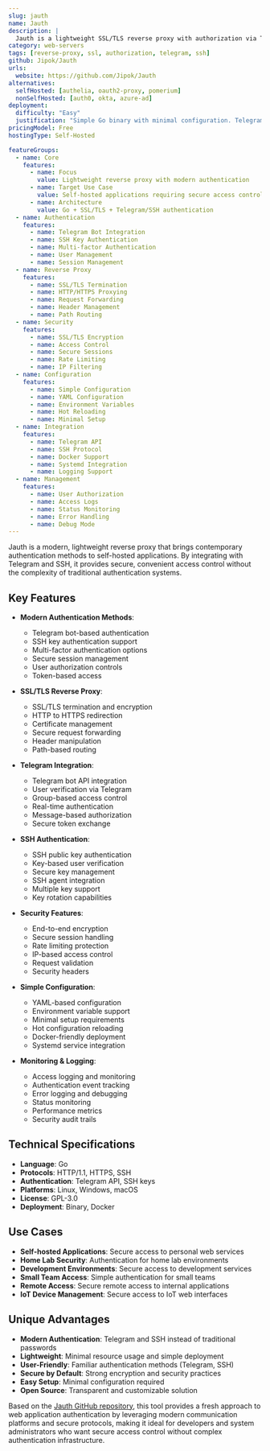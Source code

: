 ```yaml
---
slug: jauth
name: Jauth
description: |
  Jauth is a lightweight SSL/TLS reverse proxy with authorization via Telegram and SSH for self-hosted apps. It provides secure access control and authentication for web applications with minimal configuration and modern authorization methods.
category: web-servers
tags: [reverse-proxy, ssl, authorization, telegram, ssh]
github: Jipok/Jauth
urls:
  website: https://github.com/Jipok/Jauth
alternatives:
  selfHosted: [authelia, oauth2-proxy, pomerium]
  nonSelfHosted: [auth0, okta, azure-ad]
deployment:
  difficulty: "Easy"
  justification: "Simple Go binary with minimal configuration. Telegram and SSH integration is straightforward to set up."
pricingModel: Free
hostingType: Self-Hosted

featureGroups:
  - name: Core
    features:
      - name: Focus
        value: Lightweight reverse proxy with modern authentication
      - name: Target Use Case
        value: Self-hosted applications requiring secure access control
      - name: Architecture
        value: Go + SSL/TLS + Telegram/SSH authentication
  - name: Authentication
    features:
      - name: Telegram Bot Integration
      - name: SSH Key Authentication
      - name: Multi-factor Authentication
      - name: User Management
      - name: Session Management
  - name: Reverse Proxy
    features:
      - name: SSL/TLS Termination
      - name: HTTP/HTTPS Proxying
      - name: Request Forwarding
      - name: Header Management
      - name: Path Routing
  - name: Security
    features:
      - name: SSL/TLS Encryption
      - name: Access Control
      - name: Secure Sessions
      - name: Rate Limiting
      - name: IP Filtering
  - name: Configuration
    features:
      - name: Simple Configuration
      - name: YAML Configuration
      - name: Environment Variables
      - name: Hot Reloading
      - name: Minimal Setup
  - name: Integration
    features:
      - name: Telegram API
      - name: SSH Protocol
      - name: Docker Support
      - name: Systemd Integration
      - name: Logging Support
  - name: Management
    features:
      - name: User Authorization
      - name: Access Logs
      - name: Status Monitoring
      - name: Error Handling
      - name: Debug Mode
---
```


Jauth is a modern, lightweight reverse proxy that brings contemporary authentication methods to self-hosted applications. By integrating with Telegram and SSH, it provides secure, convenient access control without the complexity of traditional authentication systems.

## Key Features

- **Modern Authentication Methods**:

  - Telegram bot-based authentication
  - SSH key authentication support
  - Multi-factor authentication options
  - Secure session management
  - User authorization controls
  - Token-based access

- **SSL/TLS Reverse Proxy**:

  - SSL/TLS termination and encryption
  - HTTP to HTTPS redirection
  - Certificate management
  - Secure request forwarding
  - Header manipulation
  - Path-based routing

- **Telegram Integration**:

  - Telegram bot API integration
  - User verification via Telegram
  - Group-based access control
  - Real-time authentication
  - Message-based authorization
  - Secure token exchange

- **SSH Authentication**:

  - SSH public key authentication
  - Key-based user verification
  - Secure key management
  - SSH agent integration
  - Multiple key support
  - Key rotation capabilities

- **Security Features**:

  - End-to-end encryption
  - Secure session handling
  - Rate limiting protection
  - IP-based access control
  - Request validation
  - Security headers

- **Simple Configuration**:

  - YAML-based configuration
  - Environment variable support
  - Minimal setup requirements
  - Hot configuration reloading
  - Docker-friendly deployment
  - Systemd service integration

- **Monitoring & Logging**:
  - Access logging and monitoring
  - Authentication event tracking
  - Error logging and debugging
  - Status monitoring
  - Performance metrics
  - Security audit trails

## Technical Specifications

- **Language**: Go
- **Protocols**: HTTP/1.1, HTTPS, SSH
- **Authentication**: Telegram API, SSH keys
- **Platforms**: Linux, Windows, macOS
- **License**: GPL-3.0
- **Deployment**: Binary, Docker

## Use Cases

- **Self-hosted Applications**: Secure access to personal web services
- **Home Lab Security**: Authentication for home lab environments
- **Development Environments**: Secure access to development services
- **Small Team Access**: Simple authentication for small teams
- **Remote Access**: Secure remote access to internal applications
- **IoT Device Management**: Secure access to IoT web interfaces

## Unique Advantages

- **Modern Authentication**: Telegram and SSH instead of traditional passwords
- **Lightweight**: Minimal resource usage and simple deployment
- **User-Friendly**: Familiar authentication methods (Telegram, SSH)
- **Secure by Default**: Strong encryption and security practices
- **Easy Setup**: Minimal configuration required
- **Open Source**: Transparent and customizable solution

Based on the [Jauth GitHub repository](https://github.com/Jipok/Jauth), this tool provides a fresh approach to web application authentication by leveraging modern communication platforms and secure protocols, making it ideal for developers and system administrators who want secure access control without complex authentication infrastructure.
